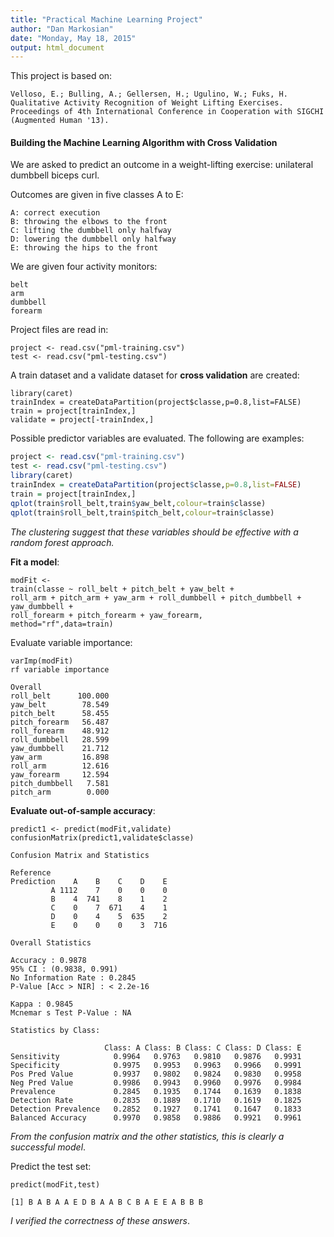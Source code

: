```yaml
---
title: "Practical Machine Learning Project"
author: "Dan Markosian"
date: "Monday, May 18, 2015"
output: html_document
---
```

This project is based on:

    Velloso, E.; Bulling, A.; Gellersen, H.; Ugulino, W.; Fuks, H. 
    Qualitative Activity Recognition of Weight Lifting Exercises. 
    Proceedings of 4th International Conference in Cooperation with SIGCHI (Augmented Human '13).

#### Building the Machine Learning Algorithm with Cross Validation
We are asked to predict an outcome in a weight-lifting exercise: unilateral dumbbell biceps curl.

Outcomes are given in five classes A to E:

    A: correct execution
    B: throwing the elbows to the front
    C: lifting the dumbbell only halfway
    D: lowering the dumbbell only halfway
    E: throwing the hips to the front

We are given four activity monitors:

    belt
    arm
    dumbbell
    forearm

Project files are read in:

    project <- read.csv("pml-training.csv")
    test <- read.csv("pml-testing.csv")


A train dataset and a validate dataset for **cross validation** are created:

    library(caret)
    trainIndex = createDataPartition(project$classe,p=0.8,list=FALSE)
    train = project[trainIndex,]
    validate = project[-trainIndex,]
    
Possible predictor variables are evaluated. The following are examples:

```r
project <- read.csv("pml-training.csv")
test <- read.csv("pml-testing.csv")
library(caret)
trainIndex = createDataPartition(project$classe,p=0.8,list=FALSE)
train = project[trainIndex,]
qplot(train$roll_belt,train$yaw_belt,colour=train$classe)
qplot(train$roll_belt,train$pitch_belt,colour=train$classe)
```

*The clustering suggest that these variables should be effective with a random forest approach.*

**Fit a model**:

    modFit <- 
    train(classe ~ roll_belt + pitch_belt + yaw_belt +
    roll_arm + pitch_arm + yaw_arm + roll_dumbbell + pitch_dumbbell + yaw_dumbbell +
    roll_forearm + pitch_forearm + yaw_forearm,
    method="rf",data=train)



Evaluate variable importance:

    varImp(modFit)
    rf variable importance
    
    Overall
    roll_belt      100.000
    yaw_belt        78.549
    pitch_belt      58.455
    pitch_forearm   56.487
    roll_forearm    48.912
    roll_dumbbell   28.599
    yaw_dumbbell    21.712
    yaw_arm         16.898
    roll_arm        12.616
    yaw_forearm     12.594
    pitch_dumbbell   7.581
    pitch_arm        0.000
    
    
**Evaluate out-of-sample accuracy**:

    predict1 <- predict(modFit,validate)
    confusionMatrix(predict1,validate$classe)
    
    Confusion Matrix and Statistics

    Reference
    Prediction    A    B    C    D    E
             A 1112    7    0    0    0
             B    4  741    8    1    2
             C    0    7  671    4    1
             D    0    4    5  635    2
             E    0    0    0    3  716
    
    Overall Statistics
    
    Accuracy : 0.9878         
    95% CI : (0.9838, 0.991)
    No Information Rate : 0.2845         
    P-Value [Acc > NIR] : < 2.2e-16      
    
    Kappa : 0.9845         
    Mcnemar s Test P-Value : NA             
    
    Statistics by Class:
    
                         Class: A Class: B Class: C Class: D Class: E
    Sensitivity            0.9964   0.9763   0.9810   0.9876   0.9931
    Specificity            0.9975   0.9953   0.9963   0.9966   0.9991
    Pos Pred Value         0.9937   0.9802   0.9824   0.9830   0.9958
    Neg Pred Value         0.9986   0.9943   0.9960   0.9976   0.9984
    Prevalence             0.2845   0.1935   0.1744   0.1639   0.1838
    Detection Rate         0.2835   0.1889   0.1710   0.1619   0.1825
    Detection Prevalence   0.2852   0.1927   0.1741   0.1647   0.1833
    Balanced Accuracy      0.9970   0.9858   0.9886   0.9921   0.9961
    
    
*From the confusion matrix and the other statistics, this is clearly a successful model*.    
    
Predict the test set:    

    predict(modFit,test)
    
    [1] B A B A A E D B A A B C B A E E A B B B
    
*I verified the correctness of these answers*.    

